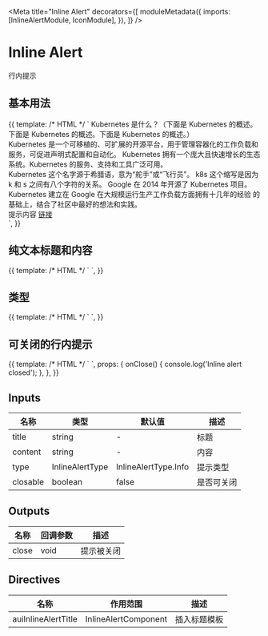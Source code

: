 

<Meta
  title="Inline Alert"
  decorators={[
    moduleMetadata({
      imports: [InlineAlertModule, IconModule],
    }),
  ]}
/>

# Inline Alert

行内提示

## 基本用法

<Canvas>
  <Story name="basic" height="300px">
    {{
      template: /* HTML */ `
        <aui-inline-alert>
          <ng-container auiInlineAlertTitle>
            Kubernetes 是什么？（下面是 Kubernetes 的概述。下面是 Kubernetes
            的概述。下面是 Kubernetes 的概述。）
          </ng-container>
          <div>
            Kubernetes
            是一个可移植的、可扩展的开源平台，用于管理容器化的工作负载和服务，可促进声明式配置和自动化。
            Kubernetes 拥有一个庞大且快速增长的生态系统。Kubernetes
            的服务、支持和工具广泛可用。
          </div>
          <div>
            Kubernetes 这个名字源于希腊语，意为“舵手”或“飞行员”。 k8s
            这个缩写是因为 k 和 s 之间有八个字符的关系。 Google 在 2014 年开源了
            Kubernetes 项目。 Kubernetes 建立在 Google
            在大规模运行生产工作负载方面拥有十几年的经验
            的基础上，结合了社区中最好的想法和实践。
          </div>
        </aui-inline-alert>
        <aui-inline-alert>
          <div>提示内容 <a href="javascript:void(0)">链接</a></div>
        </aui-inline-alert>
      `,
    }}
  </Story>
</Canvas>

## 纯文本标题和内容

<Canvas>
  <Story name="string" height="200px">
    {{
      template: /* HTML */ `
        <aui-inline-alert
          title="文本标题"
          content="文本内容"
        ></aui-inline-alert>
        <aui-inline-alert content="文本内容"></aui-inline-alert>
      `,
    }}
  </Story>
</Canvas>

## 类型

<Canvas>
  <Story name="type" height="400px">
    {{
      template: /* HTML */ `
        <aui-inline-alert
          title="默认标题"
          content="默认内容"
        ></aui-inline-alert>
        <aui-inline-alert
          type="success"
          title="成功标题"
          content="成功内容"
        ></aui-inline-alert>
        <aui-inline-alert
          type="warning"
          title="警告标题"
          content="警告内容"
        ></aui-inline-alert>
        <aui-inline-alert
          type="danger"
          title="危险标题"
          content="危险内容"
        ></aui-inline-alert>
      `,
    }}
  </Story>
</Canvas>

## 可关闭的行内提示

<Canvas>
  <Story name="closable" height="200px">
    {{
      template: /* HTML */ `
        <aui-inline-alert
          title="可关闭的提示 标题"
          content="可关闭的提示 内容"
          [closable]="true"
          (close)="onClose()"
        ></aui-inline-alert>
        <aui-inline-alert
          content="可关闭的提示 内容"
          [closable]="true"
          (close)="onClose()"
        ></aui-inline-alert>
      `,
      props: {
        onClose() {
          console.log('Inline alert closed');
        },
      },
    }}
  </Story>
</Canvas>

## Inputs

| 名称     | 类型            | 默认值               | 描述       |
| -------- | --------------- | -------------------- | ---------- |
| title    | string          | -                    | 标题       |
| content  | string          | -                    | 内容       |
| type     | InlineAlertType | InlineAlertType.Info | 提示类型   |
| closable | boolean         | false                | 是否可关闭 |

## Outputs

| 名称  | 回调参数 | 描述       |
| ----- | -------- | ---------- |
| close | void     | 提示被关闭 |

## Directives

| 名称                | 作用范围             | 描述         |
| ------------------- | -------------------- | ------------ |
| auiInlineAlertTitle | InlineAlertComponent | 插入标题模板 |
